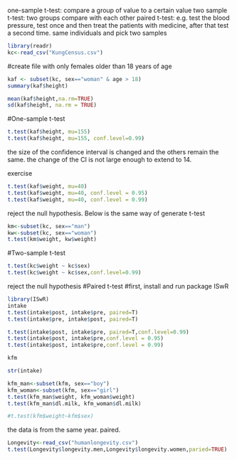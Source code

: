 one-sample t-test: compare a group of value to a certain value
two sample t-test: two groups compare with each other
paired t-test: e.g. test the blood pressure, test once and then treat the patients with medicine, after that test a second time.    same individuals and pick two samples

```r
library(readr)
kc<-read_csv("KungCensus.csv")
```

#create file with only females older than 18 years of age
```r
kaf <- subset(kc, sex=="woman" & age > 18)
summary(kaf$height)
```

```r
mean(kaf$height,na.rm=TRUE)
sd(kaf$height, na.rm = TRUE)
```

#One-sample t-test 
```r
t.test(kaf$height, mu=155)
t.test(kaf$height, mu=155, conf.level=0.99)
```
the size of the confidence interval is changed and the others remain the same.   the change of the CI is not large enough to extend to 14.

exercise
```r
t.test(kaf$weight, mu=40)
t.test(kaf$weight, mu=40, conf.level = 0.95)
t.test(kaf$weight, mu=40, conf.level = 0.99)
```
reject the null hypothesis.
Below is the same way of generate t-test
```r
km<-subset(kc, sex=="man")
kw<-subset(kc, sex=="woman")
t.test(km$weight, kw$weight)
```

#Two-sample t-test
```r
t.test(kc$weight ~ kc$sex)
t.test(kc$weight ~ kc$sex,conf.level=0.99)
```
reject the null hypothesis
#Paired t-test
#first, install and run package ISwR
```r
library(ISwR)
intake
t.test(intake$post, intake$pre, paired=T)
t.test(intake$pre, intake$post, paired=T)
```

```r
t.test(intake$post, intake$pre, paired=T,conf.level=0.99)
t.test(intake$post, intake$pre,conf.level = 0.95)
t.test(intake$post, intake$pre,conf.level = 0.99)
```

```r
kfm
```

```r
str(intake)
```

```r
kfm_man<-subset(kfm, sex=="boy")
kfm_woman<-subset(kfm, sex=="girl")
t.test(kfm_man$weight, kfm_woman$weight)
t.test(kfm_man$dl.milk, kfm_woman$dl.milk)

#t.test(kfm$weight~kfm$sex)

```

the data is from the same year. paired.
```r
Longevity<-read_csv("humanlongevity.csv")
t.test(Longevity$longevity.men,Longevity$longevity.women,paried=TRUE)
```








